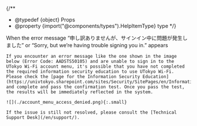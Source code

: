 
{/**
  * @typedef {object} Props
  * @property {import("@components/types").HelpItemType} type
  */}

<HelpItem lang="en" type={props.type} >
  <Fragment slot="problem">When the error message “申し訳ありませんが、サインイン中に問題が発生しました” or “Sorry, but we’re having trouble signing you in.” appears</Fragment>

    If you encounter an error message like the one shown in the image below (Error Code: AADSTS50105) and are unable to sign in to the UTokyo Wi-Fi account menu, it's possible that you have not completed the required information security education to use UTokyo Wi-Fi. Please check the [page for the Information Security Education](https://univtokyo.sharepoint.com/sites/Security/SitePages/en/Information_Security_Education.aspx), and complete and pass the confirmation test. Once you pass the test, the results will be immediately reflected in the system.

    ![](./account_menu_access_denied.png){:.small}
     
    If the issue is still not resolved, please consult the [Technical Support Desk](/en/support/).
</HelpItem>
